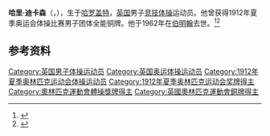 {{NoteTA|G1=Sports}}
'''哈里·迪卡森'''（{{lang-en|Harry Dickason}}，{{bd|1890年|4月16日|1962年|1月21日}}），生于[[哈罗盖特|哈罗盖特]]，[[英国|英国]]男子[[竞技体操|竞技体操]]运动员。他曾获得1912年夏季奥运会体操比赛男子团体全能铜牌。他于1962年在[[伯明翰|伯明翰]]去世。<ref>{{Cite web|title=Harry DICKASON|url=https://www.olympic.org/harry-dickason|accessdate=2021-03-25|work=International Olympic Committee|archive-date=2019-11-11|archive-url=https://web.archive.org/web/20191111140855/https://www.olympic.org/harry-dickason|dead-url=no}}</ref><ref>{{cite web|url=https://www.sports-reference.com/olympics/athletes/di/harry-dickason-1.html|title=Harry Dickason|work=Sport Reference|accessdate=2021-03-26|archiveurl=https://web.archive.org/web/20121217082937/http://www.sports-reference.com/olympics/athletes/di/harry-dickason-1.html|archivedate=2012-12-17|dead-url=yes}}</ref>

== 参考资料 ==
{{reflist}}

{{Authority control}}
{{DEFAULTSORT:Dickason, Harry}}
[[Category:英国男子体操运动员|Category:英国男子体操运动员]]
[[Category:英国奥运体操运动员|Category:英国奥运体操运动员]]
[[Category:1912年夏季奥林匹克运动会体操运动员|Category:1912年夏季奥林匹克运动会体操运动员]]
[[Category:1912年夏季奥林匹克运动会奖牌得主|Category:1912年夏季奥林匹克运动会奖牌得主]]
[[Category:奧林匹克運動會體操獎牌得主|Category:奧林匹克運動會體操獎牌得主]]
[[Category:英國奧林匹克運動會銅牌得主|Category:英國奧林匹克運動會銅牌得主]]